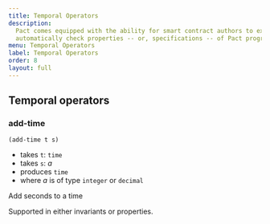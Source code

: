 ```yaml
---
title: Temporal Operators
description:
  Pact comes equipped with the ability for smart contract authors to express and
  automatically check properties -- or, specifications -- of Pact programs.
menu: Temporal Operators
label: Temporal Operators
order: 8
layout: full
---
```


## Temporal operators

### add-time

```pact
(add-time t s)
```

- takes `t`: `time`
- takes `s`: _a_
- produces `time`
- where _a_ is of type `integer` or `decimal`

Add seconds to a time

Supported in either invariants or properties.
